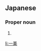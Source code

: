 ==Japanese==
{{ja-kanjitab|かず|み}}

===Proper noun===
{{ja-pos|proper|かずみ}}

# {{given name|unisex|lang=ja|sort=かずみ}}

[[li:一美]]